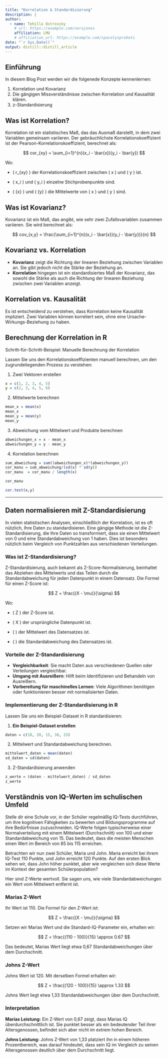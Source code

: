 ```yaml
---
title: "Korrelation & Standardisierung"
description: |
author:
  - name: Tehilla Ostrovsky
    # url: https://example.com/norajones
    affiliation: LMU
    # affiliation_url: https://example.com/spacelysprokets
date: "`r Sys.Date()`"
output: distill::distill_article
---
```


## Einführung

In diesem Blog Post werden wir die folgenede Konzepte kennenlernen:

1. Korrelation und Kovarianz 
2. Die gängigen Missverständnisse zwischen Korrelation und Kausalität klären.
3. z-Standardisierung

## Was ist Korrelation?

Korrelation ist ein statistisches Maß, das das Ausmaß darstellt, in dem zwei Variablen gemeinsam variieren. Der gebräuchlichste Korrelationskoeffizient ist der Pearson-Korrelationskoeffizient, berechnet als:

$$
cor_{xy} = \sum_{i=1}^{n}(x_i - \bar{x})(y_i - \bar{y})
$$

Wo:

- \( r_{xy} \) der Korrelationskoeffizient zwischen \( x \) und \( y \) ist.

- \( x_i \) und \( y_i \) einzelne Stichprobenpunkte sind.

- \( \bar{x} \) und \( \bar{y} \) die Mittelwerte von \( x \) und \( y \) sind.

## Was ist Kovarianz?

Kovarianz ist ein Maß, das angibt, wie sehr zwei Zufallsvariablen zusammen variieren. Sie wird berechnet als:

$$
cov_{x,y} = \frac{\sum_{i=1}^{n}(x_i - \bar{x})(y_i - \bar{y})}{n}
$$

## Kovarianz vs. Korrelation

- **Kovarianz** zeigt die Richtung der linearen Beziehung zwischen Variablen an. Sie gibt jedoch nicht die Stärke der Beziehung an.
- **Korrelation** hingegen ist ein standardisiertes Maß der Kovarianz, das sowohl die Stärke als auch die Richtung der linearen Beziehung zwischen zwei Variablen anzeigt.

## Korrelation vs. Kausalität

Es ist entscheidend zu verstehen, dass Korrelation keine Kausalität impliziert. Zwei Variablen können korreliert sein, ohne eine Ursache-Wirkungs-Beziehung zu haben.

## Berechnung der Korrelation in R

Schritt-für-Schritt-Beispiel: Manuelle Berechnung der Korrelation

Lassen Sie uns den Korrelationskoeffizienten manuell berechnen, um den zugrundeliegenden Prozess zu verstehen:

1. Zwei Vektoren erstellen

```r
x = c(1, 2, 3, 4, 5)
y = c(2, 3, 4, 5, 6)
```

2. Mittelwerte berechnen

```r
mean_x = mean(x)
mean_x
mean_y = mean(y)
mean_y
```


3. Abweichung vom Mittelwert und Produkte berechnen

```r
abweichungen_x = x - mean_x
abweichungen_y = y - mean_y
```

4. Korrelation berechnen

```r
sum_abweichung = sum((abweichungen_x)*(abweichungen_y))
cor_manu = sum_abweichung/(sd(x) * sd(y))
cor_manu  = cor_manu / length(x)

cor_manu

cor.test(x,y)
```

-------

## Daten normalisieren mit Z-Standardisierung

In vielen statistischen Analysen, einschließlich der Korrelation, ist es oft nützlich, Ihre Daten zu standardisieren. Eine gängige Methode ist die Z-Standardisierung, die Ihre Daten so transformiert, dass sie einen Mittelwert von 0 und eine Standardabweichung von 1 haben. Dies ist besonders nützlich beim Vergleich von Punktzahlen aus verschiedenen Verteilungen.

### Was ist Z-Standardisierung?

Z-Standardisierung, auch bekannt als Z-Score-Normalisierung, beinhaltet das Abziehen des Mittelwerts und das Teilen durch die Standardabweichung für jeden Datenpunkt in einem Datensatz. Die Formel für einen Z-Score ist:

$$
Z = \frac{(X - \mu)}{\sigma}
$$

Wo:

- \( Z \) der Z-Score ist.

- \( X \) der ursprüngliche Datenpunkt ist.

- \( \mu \) der Mittelwert des Datensatzes ist.

- \( \sigma \) die Standardabweichung des Datensatzes ist.

### Vorteile der Z-Standardisierung

- **Vergleichbarkeit**: Sie macht Daten aus verschiedenen Quellen oder Verteilungen vergleichbar.
- **Umgang mit Ausreißern**: Hilft beim Identifizieren und Behandeln von Ausreißern.
- **Vorbereitung für maschinelles Lernen**: Viele Algorithmen benötigen oder funktionieren besser mit normalisierten Daten.

### Implementierung der Z-Standardisierung in R

Lassen Sie uns ein Beispiel-Dataset in R standardisieren:

1. **Ein Beispiel-Dataset erstellen**

```r
daten = c(10, 20, 15, 30, 25)
```

2. Mittelwert und Standardabweichung berechnen.


```r
mittelwert_daten = mean(daten)
sd_daten = sd(daten)
```

3. Z-Standardisierung anwenden

```r
z_werte = (daten - mittelwert_daten) / sd_daten
z_werte
```


## Verständnis von IQ-Werten im schulischen Umfeld

Stelle dir eine Schule vor, in der Schüler regelmäßig IQ-Tests durchführen, um ihre kognitiven Fähigkeiten zu bewerten und Bildungsprogramme auf ihre Bedürfnisse zuzuschneiden. IQ-Werte folgen typischerweise einer Normalverteilung mit einem Mittelwert (Durchschnitt) von 100 und einer Standardabweichung von 15. Das bedeutet, dass die meisten Menschen einen Wert im Bereich von 85 bis 115 erreichen.

Betrachten wir nun zwei Schüler, Maria und John. Maria erreicht bei ihrem IQ-Test 110 Punkte, und John erreicht 120 Punkte. Auf den ersten Blick sehen wir, dass John höher punktet, aber wie vergleichen sich diese Werte im Kontext der gesamten Schülerpopulation?

Hier sind Z-Werte wertvoll. Sie sagen uns, wie viele Standardabweichungen ein Wert vom Mittelwert entfernt ist.

### Marias Z-Wert

Ihr Wert ist 110. Die Formel für den Z-Wert ist:

$$
Z = \frac{(X - \mu)}{\sigma}
$$

Setzen wir Marias Wert und die Standard-IQ-Parameter ein, erhalten wir:

$$
Z = \frac{(110 - 100)}{15} \approx 0.67
$$

Das bedeutet, Marias Wert liegt etwa 0,67 Standardabweichungen über dem Durchschnitt.

### Johns Z-Wert

Johns Wert ist 120. Mit derselben Formel erhalten wir:

$$
Z = \frac{(120 - 100)}{15} \approx 1.33
$$

Johns Wert liegt etwa 1,33 Standardabweichungen über dem Durchschnitt.

### Interpretation

**Marias Leistung:** Ein Z-Wert von 0,67 zeigt, dass Marias IQ überdurchschnittlich ist. Sie punktet besser als ein bedeutender Teil ihrer Altersgenossen, befindet sich aber nicht im extrem hohen Bereich.

**Johns Leistung:** Johns Z-Wert von 1,33 platziert ihn in einem höheren Prozentbereich, was darauf hindeutet, dass sein IQ im Vergleich zu seinen Altersgenossen deutlich über dem Durchschnitt liegt.
